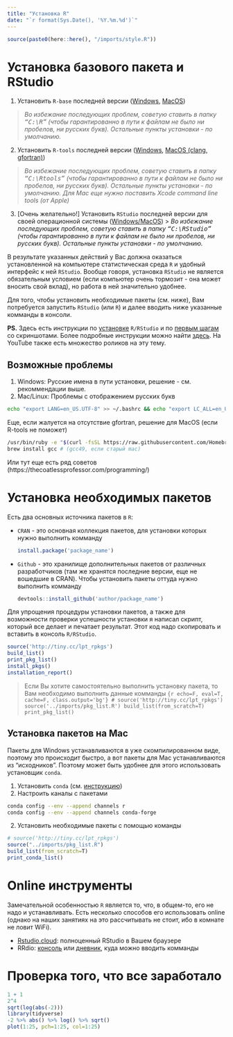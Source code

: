 ```yaml
---
title: "Установка R"
date: "`r format(Sys.Date(), '%Y.%m.%d')`"
---
```


```r
source(paste0(here::here(), "/imports/style.R"))
```

# Установка базового пакета и RStudio

1. Установить `R-base` последней версии ([Windows](https://cran.r-project.org/bin/windows/base/), [MacOS](https://cran.r-project.org/bin/macosx/))

> *Во избежание последующих проблем, советую ставить в папку <tt>"C:\\R"</tt> (чтобы гарантированно в пути к файлам не было ни пробелов, ни русских букв). Остальные пункты установки - по умолчанию.*
  
2. Установить `R-tools` последней версии ([Windows](https://cran.r-project.org/bin/windows/Rtools/), [MacOS (clang, gfortran)](https://cran.r-project.org/bin/macosx/tools))

> *Во избежание последующих проблем, советую ставить в папку <tt>"C:\\Rtools"</tt> (чтобы гарантированно в пути к файлам не было ни пробелов, ни русских букв). Остальные пункты установки - по умолчанию.*
> *Для Mac еще нужно поставить Xcode command line tools (от Apple)*

3. [Очень желательно!] Установить `RStudio` последней версии для своей операционной системы ([Windows/MacOS](https://www.rstudio.com/products/rstudio/download/#download))
> *Во избежание последующих проблем, советую ставить в папку <tt>"C:\\RStudio"</tt> (чтобы гарантированно в пути к файлам не было ни пробелов, ни русских букв). Остальные пункты установки - по умолчанию.*

В результате указанных действий у Вас должна оказаться установленной на компьютере статистическая среда `R` и удобный интерфейс к ней `RStudio`. Вообще говоря, установка `RStudio` не является обязательным условием (если компьютер очень тормозит - она может вносить свой вклад), но работа в ней значительно удобнее.

Для того, чтобы установить необходимые пакеты (см. ниже), Вам потребуется запустить `RStudio` (или `R`) и далее вводить ниже указанные комманды в консоли.

__PS.__ Здесь есть инструкции по [установке](https://rafalab.github.io/dsbook/installing-r-rstudio.html) `R/RStudio` и по [первым шагам](https://rafalab.github.io/dsbook/getting-started.html) со скриншотами. Более подробные инструкции можно найти [здесь](https://ismayc.github.io/rbasics-book). На YouTube также есть множество роликов на эту тему.

## Возможные проблемы

1. Windows: Русские имена в пути установки, решение - см. рекоммендации выше.
2. Mac/Linux: Проблемы с отображением русских букв

```bash
echo "export LANG=en_US.UTF-8" >> ~/.bashrc && echo "export LC_ALL=en_US.UTF-8" >> ~/.bashrc && source ~/.bashrc
```

Еще, если жалуется на отсутствие gfortran, решение для MacOS (если R-tools не поможет)

```bash
/usr/bin/ruby -e "$(curl -fsSL https://raw.githubusercontent.com/Homebrew/install/master/install)"
brew install gcc # (gcc49, если старый mac)
```

Или тут еще есть ряд советов (https://thecoatlessprofessor.com/programming/)

# Установка необходимых пакетов

Есть два основных источника пакетов в `R`:

* `CRAN` - это основная коллекция пакетов, для установки которых нужно выполнить комманду
  ```r
  install.package('package_name')
  ```
  
* `Github` - это хранилище дополнительных пакетов от различных разработчиков (там же хранятся последние версии, еще не вошедшие в CRAN). Чтобы установить пакеты оттуда нужно выполнить комманду
  ```r
  devtools::install_github('author/package_name')
  ```

Для упрощения процедуры установки пакетов, а также для возможности проверки успешности установки я написал скрипт, который все делает и печатает результат. Этот код надо скопировать и вставить в консоль `R/RStudio`.

  ```r
  source('http://tiny.cc/lpt_rpkgs')
  build_list()
  print_pkg_list()
  install_pkgs()
  installation_report()
  ```
<style>.bg {background-color: #f5f5f5;}</style>
> Если Вы хотите самостоятельно выполнить установку пакета, то Вам необходимо выполнить данные комманды
>  ```{r echo=F, eval=T, cache=F, class.output='bg'}
  # source('http://tiny.cc/lpt_rpkgs')
  source('../imports/pkg_list.R')
  build_list(from_scratch=T)
  print_pkg_list()
  ```

## Установка пакетов на Mac

Пакеты для Windows устанавливаются в уже скомпилированном виде, поэтому это происходит быстро, а вот пакеты для Mac устанавливаются из "исходников". Поэтому может быть удобнее для этого использовать установщик `conda`.

1. Установить `conda` (см. [инструкцию](https://docs.conda.io/projects/conda/en/latest/user-guide/install/))
2. Настроить каналы с пакетами
  ```sh
  conda config --env --append channels r
  conda config --env --append channels conda-forge
  ```
2. Установить необходимые пакеты с помощью команды

```r
# source('http://tiny.cc/lpt_rpkgs')
source("../imports/pkg_list.R")
build_list(from_scratch=T)
print_conda_list()
```

# Online инструменты

Замечательной особенностью `R` является то, что, в общем-то, его не надо и устанавливать. Есть несколько способов его использовать online (однако на наших занятиях на это рассчитывать не стоит, ибо в комнате не ловит WiFi). 

* [Rstudio.cloud](https://rstudio.cloud/): полноценный RStudio в Вашем браузере
* RRdio: [консоль](https://rdrr.io/snippets/) или [дневник](https://rnotebook.io/), куда можно вводить комманды

# Проверка того, что все заработало

```r
1 + 1
2^4
sqrt(log(abs(-2)))
library(tidyverse)
-2 %>% abs() %>% log() %>% sqrt()
plot(1:25, pch=1:25, col=1:25)
```